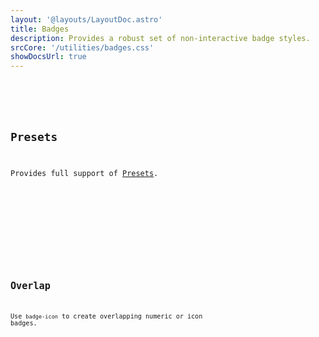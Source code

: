 ```yaml
---
layout: '@layouts/LayoutDoc.astro'
title: Badges
description: Provides a robust set of non-interactive badge styles.
srcCore: '/utilities/badges.css'
showDocsUrl: true
---
```




<Preview client:load>
	<Fragment slot="preview">
		<Example />
	</Fragment>
	<Fragment slot="code">
		<Code code={ExampleRaw} lang="astro" />
	</Fragment>
</Preview>

## Presets

Provides full support of [Presets](/docs/design/presets).

<Preview client:load>
	<Fragment slot="preview">
		<ExamplePresets />
	</Fragment>
	<Fragment slot="code">
		<Code code={ExamplePresetsRaw} lang="html" />
	</Fragment>
</Preview>

## Overlap

Use `badge-icon` to create overlapping numeric or icon badges.

<Preview client:load>
	<Fragment slot="preview">
		<ExampleOverlap />
	</Fragment>
	<Fragment slot="code">
		<Code code={ExampleOverlapRaw} lang="astro" />
	</Fragment>
</Preview>
